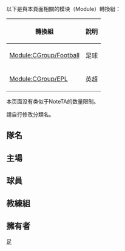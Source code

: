 {{CGroupH|name=chelsea|desc=[[切尔西足球俱乐部|-{zh-cn:切尔西;zh-hk:車路士;zh-tw:切爾西;}-]]}}
<noinclude>[[Category:體育公共轉換組模板|足{{UCFIRST:{{SUBPAGENAME}}}}]]

以下是與本頁面相關的模块（Module）轉換組：
{| class="wikitable"
! 轉換組 || 說明
|-
| [[Module:CGroup/Football]] || 足球
|-
| [[Module:CGroup/EPL]] || 英超
|}

本页面没有类似于NoteTA的数量限制。

請自行修改分類名。

== 隊名 ==
</noinclude>
{{CItem|zh-cn:切尔西足球俱乐部; zh-tw:切爾西足球俱樂部; zh-hk:車路士足球會;|original=Chelsea Football Club}}
{{CItem|zh-cn:切尔西; zh-tw:切爾西; zh-hk:車路士;|original=Chelsea}}
<noinclude>

== 主場 ==
</noinclude>
{{CItem|zh-cn:斯坦福桥球场; zh-tw:史丹佛橋球場; zh-hk:史丹福橋球場;|original=Stamford Bridge Stadium}}
{{CItem|zh-cn:斯坦福桥; zh-tw:史丹佛橋; zh-hk:史丹福橋;zh-hant:斯坦福橋;|original=Stamford Bridge}}
<noinclude>

== 球員 ==
</noinclude>
{{CItem|zh:切赫; zh-cn:切赫; zh-tw:切赫; zh-hk:施治;|original=Cech}}
{{CItem|zh:伊万诺维奇; zh-cn:伊万诺维奇; zh-tw:伊凡諾維奇; zh-hk:伊雲奴域;|original=Ivanović}}
{{CItem|zh:阿什利·科尔; zh-cn:阿什利·科尔; zh-tw:阿什利·科爾; zh-hk:艾殊·利高爾;|original=Ashley Cole}}
{{CItem|zh:科尔; zh-cn:科尔; zh-tw:科爾; zh-hk:高爾;|original=Cole}}
{{CItem|zh:卡瓦略; zh-cn:卡瓦略; zh-tw:卡瓦略; zh-hk:卡華奴;|original=Carvalho}}
{{CItem|zh:埃辛; zh-cn:埃辛; zh-tw:埃辛; zh-hk:艾辛;|original=Essien}}
{{CItem|zh:林柏特; zh-cn:兰帕德; zh-tw:蘭帕德; zh-hk:林柏特;|original=Lampard}}
{{CItem|zh:迪山度; zh-cn:迪桑托; zh-tw:迪桑托; zh-hk:迪辛度;|original= di Santo}}
{{CItem|zh:乔·科尔; zh-cn:乔·科尔; zh-tw:喬·科爾; zh-hk:祖·高爾;|original=Joe Cole}}
{{CItem|zh:德罗巴; zh-cn:德罗巴; zh-tw:德羅巴; zh-hk:杜奧巴;|original= Drogba}}
{{CItem|zh:巴拉克; zh-cn:巴拉克; zh-tw:巴拉克; zh-hk:波歷克;|original=Ballack}}
{{CItem|zh:马卢达; zh-cn:马卢达; zh-tw:馬盧達; zh-hk:馬路達;|original=Malouda}}
{{CItem|zh:斯科特·辛克莱尔; zh-cn:斯科特·辛克莱尔; zh-tw:斯科特·辛克萊; zh-hk:史葛·冼佳亞;|original=Scott Sinclair}}
{{CItem|zh:博辛瓦; zh-cn:博辛瓦; zh-tw:博辛瓦; zh-hk:保辛華;|original=Bosingwa}}
{{CItem|zh:布里奇; zh-cn:布里奇; zh-tw:布里奇; zh-hk:布歷治;|original= Bridge}}
{{CItem|zh:费雷拉; zh-cn:费雷拉; zh-tw:費雷拉; zh-hk:費拉拿;|original= Ferreira}}
{{CItem|zh:德科; zh-cn:德科; zh-tw:德科; zh-hk:迪高;|original=Deco}}
{{CItem|zh:萨洛蒙·卡卢; zh-cn:萨洛蒙·卡卢; zh-tw:薩洛蒙·卡盧; zh-hk:沙洛文·卡勞|original=Salomon Kalou}}
{{CItem|zh:卡卢; zh-cn:·卡卢; zh-tw:卡盧; zh-hk:卡勞|original=Kalou}}
{{CItem|zh:库迪奇尼; zh-cn:库迪奇尼; zh-tw:庫迪奇尼; zh-hk:古迪仙尼;|original= Cudicini}}
{{CItem|zh:特里; zh-cn:特里; zh-tw:特里; zh-hk:泰利;|original=Terry}}
{{CItem|zh:米內罗; zh-cn:米内罗; zh-tw:米內羅; zh-hk:明尼路;|original=Mineiro}}
{{CItem|zh:阿莱士; zh-cn:阿莱士; zh-tw:亞萊士; zh-hk:阿歷斯;|original=Alex}}
{{CItem|zh:贝莱蒂; zh-cn:贝莱蒂; zh-tw:貝萊蒂; zh-hk:巴列提;|original=Belletti}}
{{CItem|zh:阿内尔卡; zh-cn:阿内尔卡; zh-tw:安耐卡; zh-hk:安歷卡;|original=Anelka}}
{{CItem|zh:鲁伊兹; zh-cn:鲁伊兹; zh-tw:魯伊茲; zh-hk:雷斯;|original=Luiz}}
{{CItem|zh:米克尔; zh-cn:米克尔; zh-tw:米克爾; zh-hk:米基爾;|original=Mikel}}
{{CItem|zh:马塔; zh-cn:马塔; zh-tw:馬塔; zh-hk:馬達;|original=Mata}}
{{CItem|zh:斯图里奇; zh-cn:斯图里奇; zh-hk:史杜歷治;|original=Sturridge}}
{{CItem|zh:费尔南多·托雷斯; zh-cn:费尔南多·托雷斯; zh-hk:費蘭度·托利斯;zh-tw:費蘭度·托雷斯;|original=Fernando Torres}}
{{CItem|zh:托雷斯; zh-cn:托雷斯; zh-tw:托雷斯; zh-hk:托利斯;|original=Torres}}
{{CItem|zh:高圖爾斯; zh-cn:库尔图瓦; zh-hk:高圖爾斯;|original=Courtois}}
{{CItem|zh:德拉克; zh-cn:德拉奇; zh-hk:迪拉治;|original=Matej Delač}}
{{CItem|zh:菲利佩·路易斯; zh-cn:菲利佩·路易斯; zh-hk:菲臘比·路爾斯;|original=Filipe Luís}}
{{CItem|zh:卡希尔; zh-cn:卡希尔; zh-hk:卡希爾;|original=Cahill}}
{{CItem|zh:阿斯皮利奎塔; zh-cn:阿斯皮利奎塔; zh-hk:艾斯派古達;|original=Azpilicueta}}
{{CItem|zh:克里斯滕森; zh-cn:克里斯滕森; zh-hk:基斯甸臣;|original=Christensen}}
{{CItem|zh:卡拉斯; zh-cn:卡拉斯;zh-hk:卡拿斯;|original=Kalas}}
{{CItem|zh:华莱士; zh-cn:华莱士; zh-hk:華萊士;|original=Wallace}}
{{CItem|zh:法比加斯; zh-cn:法布雷加斯;zh-hk:法比加斯;|original=Fàbregas}}
{{CItem|zh:拉美利斯; zh-cn:拉米雷斯; zh-hk:拉美利斯;|original=Ramires}}
{{CItem|zh:夏薩特; zh-cn:阿扎尔;zh-hk:夏薩特;zh-tw:夏沙特;|original=Hazard}}
{{CItem|zh:范·金克爾; zh-cn:范金克尔; zh-hk:雲堅基爾;|original=van Ginkel}}
{{CItem|zh:沙拿; zh-cn:萨拉赫; zh-hk:沙拿;|original=Salah}}
{{CItem|zh:馬迪; zh-cn:马蒂奇; zh-hk:馬迪;|original=Matić}}
{{CItem|zh:威廉; zh-cn:威廉; zh-hk:韋利安;|original=Willian}}
{{CItem|zh:夸德拉多; zh-cn:夸德拉多; zh-hk:古達度;|original=Cuadrado}}
{{CItem|zh:皮亚松; zh-cn:皮亚松; zh-hk:比亞桑;|original=Piazón}}
{{CItem|zh:维克托·莫塞斯; zh-cn:维克托·莫塞斯; zh-hk:域陀·摩西斯;|original=Victor Moses}}
{{CItem|zh:罗梅乌; zh-cn:罗梅乌; zh-hk:羅美奧;|original=Romeu}}
{{CItem|zh:马尔科·马林; zh-cn:马尔科·马林; zh-hk:馬高·馬連;|original=Marko Marin}}
{{CItem|zh:迪亞高·哥斯達; zh-cn:迭戈·科斯塔;zh-hk:迪亞高·哥斯達;|original=Diego Costa}}
{{CItem|zh:卡古達; zh-cn:卡库塔; zh-hk:卡古達;|original=Kakuta}}
{{CItem|zh:索尔根·阿扎尔; zh-cn:索尔根·阿扎尔; zh-hk:杜根·夏薩特;|original=Thorgan Hazard}}
{{CItem|zh:麦克伊克兰; zh-cn:麦克伊克兰; zh-hk:麥伊治蘭;|original=McEachran}}
{{CItem|zh:尼敦; zh-cn:纳坦; zh-tw:納坦; zh-hk:尼敦;|original=Nathan}}
{{CItem|zh:賈馬爾·布萊克曼; zh-cn:贾马尔·布莱克曼; zh-tw:賈馬爾·布萊克曼; zh-hk:謝美·布力文;|original=Jamal Blackman}}
{{CItem|zh:麥可·海克特; zh-cn:迈克尔·赫克托; zh-tw:麥可·赫克托; zh-hk:米高·赫達;|original=Michael Hector}}

{{CItem|zh-cn:佩德罗; zh-tw:佩德羅; zh-hk:柏度;|original=Pedro}}
{{CItem|zh-hans:马科斯·阿隆索;zh-hk:馬高斯·阿朗素;zh-tw:馬科斯·阿隆索;|original=Marcos Alonso}}
{{CItem|zh-cn:米奇·巴舒亚伊;zh-hk:米查·巴舒亞爾;zh-tw:米奇·巴舒亞伊;|original=Michy Batshuayi}}
{{CItem|zh-hans:大卫·路易斯; zh-hk:大衛·雷斯; zh-tw:大衛·路易斯;|original=David Luiz}}
{{CItem|zh-hans:鲁本·洛夫图斯-奇克;zh-hk:魯賓·羅夫度斯卓克;zh-tw:魯賓·路夫斯-捷克;|original=Ruben Loftus-Cheek}}
{{CItem|zh-hans:维克托·摩西;zh-hk:域陀·摩西斯;zh-tw:維克托·莫塞斯;|original=Victor Moses}}

{{CItem|zh-cn:胡安·夸德拉多; zh-hk:祖安·古亞達度; zh-tw:胡安·瓜德拉多;|original=Juan Cuadrado}}
{{CItem|zh-hans:菲利佩·路易斯;zh-hk:菲臘比·路爾斯;zh-tw:菲利佩·路易斯;|original=Filipe Luís}}
{{CItem|zh-hans:拉米雷斯;zh-hk:拉美利斯;zh-tw:拉米雷斯;|original=Ramires}}
{{CItem|zh-hans:安德烈·许尔勒;zh-hk:安德列·舒賀爾尼;zh-tw:安德烈·舒勒;zh-mo:安德列·舒卓尼;|original=André Schürrle}}

{{CItem|zh-hans:阿莱士;zh-hk:阿歷士;zh-tw:亞萊士;|original=Alex}}
{{CItem|zh-hans:米夏埃尔·巴拉克;zh-hk:米高·波歷克; zh-tw:米歇爾·巴拉克;|original=Michael Ballack}}
{{CItem|zh-hans:儒利亚诺·贝莱蒂;zh-hk:祖利安奴·比列堤;zh-tw:儒利亞諾·貝萊蒂;|original=Juliano Belletti}}
{{CItem|zh-hans:德科;zh-hk:迪高;zh-tw:德科;|original=Deco}}
{{CItem|zh-hans:萨洛蒙·卡卢;zh-hk:沙洛文·卡勞;zh-tw:薩洛蒙·卡盧;|original=Salomon Kalou}}
{{CItem|zh-hans:弗洛朗·马卢达;zh-hk:弗洛朗·馬路達;zh-tw:弗洛朗·馬盧達;|original=Florent Malouda}}
{{CItem|zh-hans:丹尼尔·斯图里奇; zh-hk:丹尼爾·史杜歷治; zh-tw:丹尼爾·斯圖里奇;|original=Daniel Sturridge}}
{{CItem|zh-hans:尤里·日尔科夫;zh-hk:尤里·施哥夫;zh-tw:尤里·日爾科夫;|original=Yuri Zhirkov}}

{{CItem|zh-hans:韦恩·布里奇;zh-hk:韋恩·布歷治;zh-tw:韋恩·布里奇;|original=Wayne Bridge}}
{{CItem|zh-hans:格伦·约翰逊;zh-hk:格連·莊臣;zh-tw:格倫·強森;|original=Glen Johnson}}
{{CItem|zh-hans:马特亚·凯日曼;zh-hk:馬特·基士文;zh-tw:馬特亞·凱日曼;|original=Mateja Kežman}}
{{CItem|zh-hans:蒂亚戈;zh-hk:堤亞高;zh-tw:蒂亞戈;|original=Tiago}}
{{CItem|zh-hans:埃尔南·克雷斯波;zh-hk:靴蘭·基斯普;zh-tw:埃爾南·克雷斯波;|original=Hernán Crespo}}
{{CItem|zh-hans:阿西尔·德尔奥尔诺;zh-hk:阿西爾·迪賀奴;zh-tw:阿西爾·德爾奧爾諾;|original=Asier del Horno}}
{{CItem|zh-cn:肖恩·赖特-菲利浦斯; zh-tw:肖恩·萊特-菲利普斯; zh-hk:桑恩·胡禮菲臘斯;|original=Shaun Wright-Phillips}}

<noinclude>

== 教練組 ==
</noinclude>
{{CItem|zh:克劳迪奥·拉涅利; zh-tw:克勞迪奧·拉涅利; zh-cn:克劳迪奥·拉涅利; zh-hk:哥迪奧·雲尼亞里;|original=Claudio Ranieri}}
{{CItem|zh:拉涅利; zh-tw:拉涅利; zh-cn:拉涅利; zh-hk:雲尼亞里;|original=Ranieri}}
{{CItem|zh:何塞·穆里尼奥; zh-tw:若澤·穆里尼奧; zh-cn:何塞·穆里尼奥; zh-hk:荷西·摩連奴;|original=José Mourinho}}
{{CItem|zh:穆里尼奥; zh-tw:穆里尼奧; zh-cn:穆里尼奥; zh-hk:摩連奴;|original= Mourinho}}
{{CItem|zh:斯科拉里; zh-tw:斯科拉里; zh-cn:斯科拉里; zh-hk:史高拉利;|original=Scolari}}
{{CItem|zh-tw:雷蒙·柯林·威爾金斯; zh-cn:雷蒙德·科林·威尔金斯; zh-hk:韋文·哥連·韋健士;|original=Raymond Colin Wilkins}}
{{CItem|zh-tw:威爾金斯; zh-cn:威尔金斯; zh-hk:韋健士;|original=Wilkins}}
{{CItem|zh-tw:希丁克; zh-cn:希丁克; zh-hk:軒迪克;|original=Hiddink}}
{{CItem|zh-tw:卡洛·安切洛蒂; zh-cn:卡洛·安切洛蒂; zh-hk:卡路·安察洛堤;|original=Carlo Ancelotti
}}
{{CItem|zh-tw:安切洛蒂; zh-cn:安切洛蒂; zh-hk:安察洛堤;|original=Ancelotti}}
{{CItem|zh:安德烈·維拉斯-波亞斯; zh-tw:安德烈·維拉斯-波亞斯; zh-cn:安德烈·维拉斯-博阿斯; zh-hk:安德烈·韋拿斯-保亞斯;|original=André Villas-Boas}}
{{CItem|zh:維拉斯-波亞斯; zh-tw:維拉斯-波亞斯; zh-cn:维拉斯-博阿斯; zh-hk:韋拿斯-保亞斯;|original=André Villas-Boas}}
{{CItem|zh-tw:波亞斯; zh-cn:博阿斯; zh-hk:保亞斯;|original=Boas}}
{{CItem|zh:罗伯托·迪马特奥; zh-tw:羅伯托·迪馬特奧; zh-cn:罗伯托·迪马特奥; zh-hk:羅拔圖·迪馬堤奧;|original=Roberto Di Matteo}}
{{CItem|zh-tw:迪馬特奧; zh-cn:迪马特奥; zh-hk:迪馬堤奧;|original=Di Matteo}}
{{CItem|zh-hans:贝尼特斯;zh-hk:賓尼迪斯;zh-tw:貝尼特斯;|original=Benitez}}
{{CItem|zh-hans:孔蒂; zh-hk:干地;zh-tw:孔蒂;|original=Conte}}
{{CItem|zh-hans:毛里齐奥·萨里;zh-hk:莫里斯奧·沙利;zh-tw:毛里齊奧·薩里;|original=Maurizio Sarri}}
<noinclude>

== 擁有者 ==
</noinclude>
{{CItem|zh:阿布拉莫维奇; zh-tw:阿布拉莫維奇; zh-cn:阿布拉莫维奇; zh-hk:阿巴莫域治;|original=Абрамо́вич}}
{{CItem|zh:肯·碧斯;zh-cn:肯·贝茨;zh-hk:肯·碧斯;|original=Ken Bates}}
<noinclude>
</noinclude>{{CGroupF}}